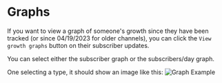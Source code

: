 # Graphs

If you want to view a graph of someone's growth since they have been tracked (or since 04/19/2023 for older channels), you can click the `View growth graphs` button on their subscriber updates.

You can select either the subscriber graph or the subscribers/day graph.

One selecting a type, it should show an image like this:
![Graph Example](/docs/graph_example.png)
